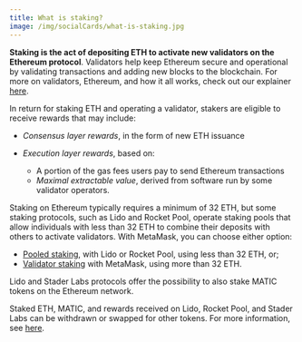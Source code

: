 ```yaml
---
title: What is staking?
image: /img/socialCards/what-is-staking.jpg
---
```



<CustomLayout />

**Staking is the act of depositing ETH to activate new validators on the Ethereum protocol**. Validators help keep Ethereum secure and operational by validating transactions and adding new blocks to the blockchain. For more on validators, Ethereum, and how it all works, check out our explainer [here](/getting-started/learn-the-basics-of-blockchains-and-ethereum-miners-and-validators-gas-cryptocurrencies-and-nfts-block-explorer-networks-etc).

In return for staking ETH and operating a validator, stakers are eligible to receive rewards that may include:

- _Consensus layer rewards_, in the form of new ETH issuance

- _Execution layer rewards_, based on:

  - A portion of the gas fees users pay to send Ethereum transactions
  - _Maximal extractable value_, derived from software run by some validator operators.

Staking on Ethereum typically requires a minimum of 32 ETH, but some staking protocols, such as Lido and Rocket Pool, operate staking pools that allow individuals with less than 32 ETH to combine their deposits with others to activate validators. With MetaMask, you can choose either option:

- [Pooled staking](/metamask-portfolio/stake/pooled-staking), with Lido or Rocket Pool, using less than 32 ETH, or;
- [Validator staking](/metamask-portfolio/stake/validator-staking) with MetaMask, using more than 32 ETH.

Lido and Stader Labs protocols offer the possibility to also stake MATIC tokens on the Ethereum network.

Staked ETH, MATIC, and rewards received on Lido, Rocket Pool, and Stader Labs can be withdrawn or swapped for other tokens. For more information, see [here](/metamask-portfolio/stake/pooled-staking/how-do-i-withdraw-my-stake-and-rewards).
